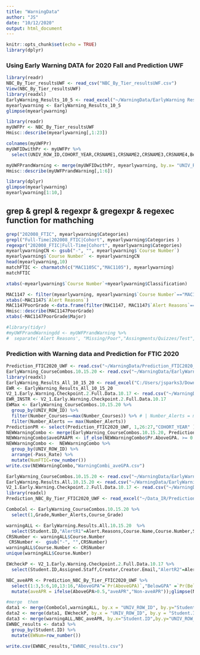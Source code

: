 ---
title: "WarningData"
author: "JS"
date: "10/12/2020"
output: html_document
---

```{r setup, include=FALSE}
knitr::opts_chunk$set(echo = TRUE)
library(dplyr)
```

### Using Early Warning DATA for 2020 Fall and Prediction UWF
```{r}
library(readr)
NBC_By_Tier_resultsUWF <- read_csv("NBC_By_Tier_resultsUWF.csv")
View(NBC_By_Tier_resultsUWF)
library(readxl)
EarlyWarning_Results_10_5 <- read_excel("~/WarningData/EarlyWarning Results 10_5.xlsx")
myearlywarning <- EarlyWarning_Results_10_5
glimpse(myearlywarning)
```

```{r NBC_By_Tier_resultsUWF}
library(readr)
myUWFPr <- NBC_By_Tier_resultsUWF
Hmisc::describe(myearlywarning[,1:23])

```
```{r }
colnames(myUWFPr)
myUWFIDwithPr <- myUWFPr %>% 
  select(UNIV_ROW_ID,COHORT_YEAR,CRSNAME1,CRSNAME2,CRSNAME3,CRSNAME4,BelowGPA)

myUWFPrandWarning <- merge(myUWFIDwithPr, myearlywarning, by.x= "UNIV_ROW_ID", by.y = "Student ID", all.y = TRUE )
Hmisc::describe(myUWFPrandWarning[,1:6])

```
```{r myearlywarning}
library(dplyr)
glimpse(myearlywarning)
myearlywarning[1:10,]
```
## grep & grepl & regexpr & gregexpr & regexec function for mathching 
```{r}
grep("202008_FTIC", myearlywarning$Categories)
grepl("Full-Time|202008_FTIC|Cohort", myearlywarning$Categories )
regexpr("202008_FTIC|Full-Time|Cohort", myearlywarning$Categories)
myearlywarningCN <- gsub("-", "", myearlywarning$`Course Number`)
myearlywarning$`Course Number` <- myearlywarningCN
head(myearlywarning,10)
matchFTIC <- charmatch(c("MAC1105C","MAC1105"), myearlywarning)
matchFTIC
```

```{r}
xtabs(~myearlywarning$`Course Number`+myearlywarning$Classification)
```

```{r}
MAC1147 <- filter(myearlywarning, myearlywarning$`Course Number`=="MAC1147")
xtabs(~MAC1147$`Alert Reasons`)
MAC1147PoorGrade <-data.frame(filter(MAC1147, MAC1147$`Alert Reasons`=="Poor Grades on Assignments/Quizzes/Tests - EW"))
Hmisc::describe(MAC1147PoorGrade)
xtabs(~MAC1147PoorGrade$Major)
```
```{r}
#library(tidyr)
#myUWFPrandWarningdd <- myUWFPrandWarning %>% 
#  separate('Alert Reasons', "Missing/Poor","Assingments/Quizzes/Test", "/", extra = "drop")
```
### Prediction with Warning data and Prediction for FTIC 2020
```{r}
Prediction_FTIC2020_UWF <- read.csv("~/WarningData/Prediction_FTIC2020_UWF.csv", stringsAsFactors=TRUE)
EarlyWarning_CourseCombos.10.15.20 <- read.csv("~/WarningData/EarlyWarning_CourseCombos 10-15-20.csv", stringsAsFactors=TRUE)
library(readxl)
EarlyWarning_Results_All_10_15_20 <- read_excel("C:/Users/jsparks3/Downloads/EarlyWarning Results All 10-15-20.xlsx")
EWR <- EarlyWarning_Results_All_10_15_20
V2_1.Early.Warning.Checkpoint.2.Full.Data.10.17 <- read.csv("~/WarningData/V2_1 Early Warning Checkpoint 2 Full Data 10-17.csv", stringsAsFactors=TRUE)
EWR_INSTR <- V2_1.Early.Warning.Checkpoint.2.Full.Data.10.17
EWMax <- EarlyWarning_CourseCombos.10.15.20 %>% 
  group_by(UNIV_ROW_ID) %>% 
  filter(Number_Courses==max(Number_Courses)) %>% # | Number_Alerts = max(Number_Alerts))
  filter(Number_Alerts == max(Number_Alerts))
PredictionPR <- select(Prediction_FTIC2020_UWF, 1,26:27,"COHORT_YEAR" )
NEWWarningCombo <- merge(EarlyWarning_CourseCombos.10.15.20, PredictionPR, by="UNIV_ROW_ID", all.x = TRUE )
NEWWarningCombo$aveGPAAPR <- if_else(NEWWarningCombo$Pr.AboveGPA. >= 0.5,"Yes","No")
NEWWarningCombo <-  NEWWarningCombo %>% 
  group_by(UNIV_ROW_ID) %>% 
  arrange(-Pass_Rate) %>% 
  mutate(NumFTIC=row_number())
write.csv(NEWWarningCombo,"WarningCombi_aveGPA.csv")
```

```{r}
EarlyWarning_CourseCombos.10.15.20 <- read.csv("~/WarningData/EarlyWarning_CourseCombos 10-15-20.csv", stringsAsFactors=TRUE)
EarlyWarning.Results.All.10.15.20 <- read.csv("~/WarningData/EarlyWarning Results All 10-15-20.csv", stringsAsFactors=TRUE)
V2_1.Early.Warning.Checkpoint.2.Full.Data.10.17 <- read.csv("~/WarningData/V2_1 Early Warning Checkpoint 2 Full Data 10-17.csv", stringsAsFactors=TRUE)
library(readxl)
Prediction_NBC_By_Tier_FTIC2020_UWF <- read_excel("~/Data_IR/Prediction_NBC_By_Tier_FTIC2020_UWF.xlsx")

ComboCol <- EarlyWarning_CourseCombos.10.15.20 %>% 
  select(1,Grade,Number_Alerts,Course_Grade)

warningALL <- EarlyWarning.Results.All.10.15.20  %>% 
  select(Student.ID,"AlertR1"=Alert.Reasons,Course.Name,Course.Number,Section.Name,Progress.Report.Grade)
CRSNumber <- warningALL$Course.Number
 CRSNumber <-  gsub("-", "",CRSNumber)
warningALL$Course.Number <- CRSNumber
unique(warningALL$Course.Number)

EWcheckP <- V2_1.Early.Warning.Checkpoint.2.Full.Data.10.17 %>% 
  select(Student.ID,Assigned.Staff,Creator,Creator.Email,"AlertR2"=Alert.Reasons,Course.Dropped.Date)

NBC_aveAPR <- Prediction_NBC_By_Tier_FTIC2020_UWF %>% 
  select(1:3,5:6,10,13:16,"AboveGPA"=`Pr(AboveGPA)`,"BelowGPA" =`Pr(BelowGPA)`) %>% 
  mutate(aveAPR = ifelse(AboveGPA>0.5,"aveAPR","Non-aveAPR"));glimpse(NBC_aveAPR)

#merge  them
data1 <- merge(ComboCol,warningALL, by.x = "UNIV_ROW_ID", by.y="Student.ID", all.y = TRUE)
data2 <- merge(data1, EWcheckP, by.x = "UNIV_ROW_ID", by.y = "Student.ID", all.x = TRUE)
data3 <- merge(warningALL,NBC_aveAPR, by.x="Student.ID",by.y="UNIV_ROW_ID", all.y = TRUE)
EWNBC_results <- data3 %>% 
  group_by(Student.ID) %>% 
  mutate(EWNum=row_number())

write.csv(EWNBC_results,"EWNBC_results.csv")
```

